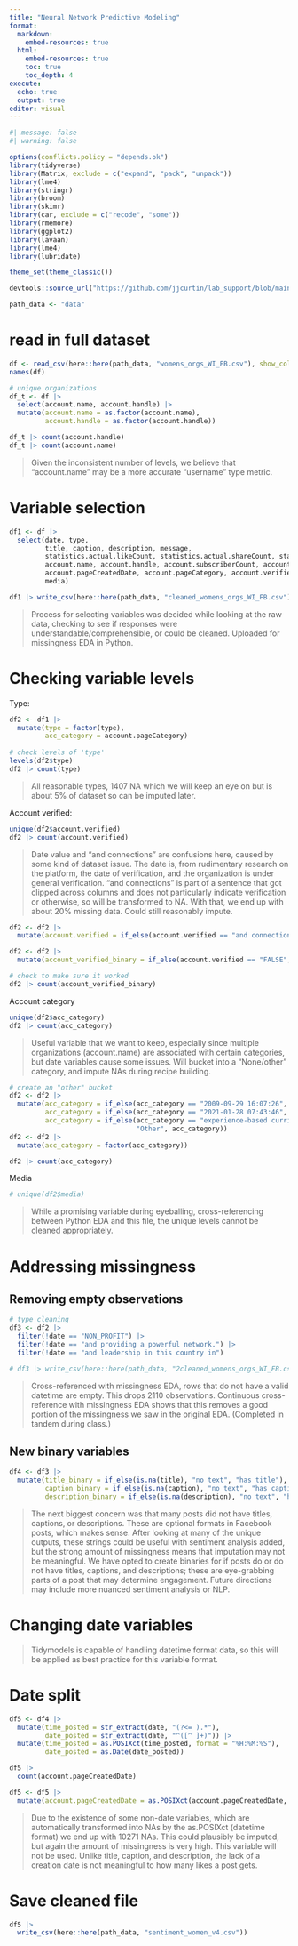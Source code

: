 ```yaml
---
title: "Neural Network Predictive Modeling"
format: 
  markdown:
    embed-resources: true
  html: 
    embed-resources: true
    toc: true 
    toc_depth: 4
execute:
  echo: true
  output: true
editor: visual
---
```


```r
#| message: false
#| warning: false

options(conflicts.policy = "depends.ok")
library(tidyverse)
library(Matrix, exclude = c("expand", "pack", "unpack"))
library(lme4)
library(stringr)
library(broom)
library(skimr)
library(car, exclude = c("recode", "some"))
library(rmemore)
library(ggplot2)
library(lavaan)
library(lme4)
library(lubridate)

theme_set(theme_classic()) 

devtools::source_url("https://github.com/jjcurtin/lab_support/blob/main/fun_plots.R?raw=true")

path_data <- "data"
```

# read in full dataset
```r
df <- read_csv(here::here(path_data, "womens_orgs_WI_FB.csv"), show_col_types = FALSE)
names(df)
```

```r
# unique organizations
df_t <- df |>
  select(account.name, account.handle) |>
  mutate(account.name = as.factor(account.name),
         account.handle = as.factor(account.handle))

df_t |> count(account.handle)
df_t |> count(account.name)
```
> Given the inconsistent number of levels, we believe that "account.name" may be a more accurate "username" type metric.


# Variable selection
```r
df1 <- df |>
  select(date, type, 
         title, caption, description, message,
         statistics.actual.likeCount, statistics.actual.shareCount, statistics.actual.commentCount,
         account.name, account.handle, account.subscriberCount, account.pageDescription,
         account.pageCreatedDate, account.pageCategory, account.verified, 
         media)

df1 |> write_csv(here::here(path_data, "cleaned_womens_orgs_WI_FB.csv"))
```
> Process for selecting variables was decided while looking at the raw data, checking to see if responses were understandable/comprehensible, or could be cleaned. Uploaded for missingness EDA in Python.

# Checking variable levels
Type:
```r
df2 <- df1 |>
  mutate(type = factor(type),
         acc_category = account.pageCategory)
         
# check levels of 'type'
levels(df2$type)
df2 |> count(type)
```
> All reasonable types, 1407 NA which we will keep an eye on but is about 5% of dataset so can be imputed later.

Account verified:
```r
unique(df2$account.verified)
df2 |> count(account.verified)
```
> Date value and "and connections" are confusions here, caused by some kind of dataset issue. The date is, from rudimentary research on the platform, the date of verification, and the organization is under general verification. "and connections" is part of a sentence that got clipped across columns and does not particularly indicate verification or otherwise, so will be transformed to NA. With that, we end up with about 20% missing data. Could still reasonably impute.

```r
df2 <- df2 |>
  mutate(account.verified = if_else(account.verified == "and connections.", NA, account.verified))

df2 <- df2 |>
  mutate(account_verified_binary = if_else(account.verified == "FALSE", "no", "yes"))

# check to make sure it worked
df2 |> count(account_verified_binary)
```

Account category
```r
unique(df2$acc_category)
df2 |> count(acc_category)
```
> Useful variable that we want to keep, especially since multiple organizations (account.name) are associated with certain categories, but date variables cause some issues. Will bucket into a "None/other" category, and impute NAs during recipe building.

```r
# create an "other" bucket
df2 <- df2 |>
  mutate(acc_category = if_else(acc_category == "2009-09-29 16:07:26", "Other", acc_category),
         acc_category = if_else(acc_category == "2021-01-28 07:43:46", "Other", acc_category),
         acc_category = if_else(acc_category == "experience-based curriculum which", 
                                "Other", acc_category))
df2 <- df2 |>
  mutate(acc_category = factor(acc_category))

df2 |> count(acc_category)
```
Media
```r
# unique(df2$media)
```
> While a promising variable during eyeballing, cross-referencing between Python EDA and this file, the unique levels cannot be cleaned appropriately.

# Addressing missingness

## Removing empty observations
```r
# type cleaning
df3 <- df2 |>
  filter(!date == "NON_PROFIT") |>
  filter(!date == "and providing a powerful network.") |>
  filter(!date == "and leadership in this country in")

# df3 |> write_csv(here::here(path_data, "2cleaned_womens_orgs_WI_FB.csv"))
```
> Cross-referenced with missingness EDA, rows that do not have a valid datetime are empty. This drops 2110 observations. Continuous cross-reference with missingness EDA shows that this removes a good portion of the missingness we saw in the original EDA. (Completed in tandem during class.)

## New binary variables
```r
df4 <- df3 |>
  mutate(title_binary = if_else(is.na(title), "no text", "has title"),
         caption_binary = if_else(is.na(caption), "no text", "has caption"),
         description_binary = if_else(is.na(description), "no text", "has desc"))
```
> The next biggest concern was that many posts did not have titles, captions, or descriptions. These are optional formats in Facebook posts, which makes sense. After looking at many of the unique outputs, these strings could be useful with sentiment analysis added, but the strong amount of missingness means that imputation may not be meaningful. We have opted to create binaries for if posts do or do not have titles, captions, and descriptions; these are eye-grabbing parts of a post that may determine engagement. Future directions may include more nuanced sentiment analysis or NLP.

# Changing date variables
> Tidymodels is capable of handling datetime format data, so this will be applied as best practice for this variable format.

# Date split
```r
df5 <- df4 |>
  mutate(time_posted = str_extract(date, "(?<= ).*"),
         date_posted = str_extract(date, "^([^ ]+)")) |>
  mutate(time_posted = as.POSIXct(time_posted, format = "%H:%M:%S"),
         date_posted = as.Date(date_posted))
```


```r
df5 |>
  count(account.pageCreatedDate)

df5 <- df5 |>
  mutate(account.pageCreatedDate = as.POSIXct(account.pageCreatedDate, format = "%Y-%m-%d %H:%M:%S"))
```

> Due to the existence of some non-date variables, which are automatically transformed into NAs by the as.POSIXct (datetime format) we end up with 10271 NAs. This could plausibly be imputed, but again the amount of missingness is very high. This variable will not be used. Unlike title, caption, and description, the lack of a creation date is not meaningful to how many likes a post gets.

# Save cleaned file
```r
df5 |>
  write_csv(here::here(path_data, "sentiment_women_v4.csv"))
```








